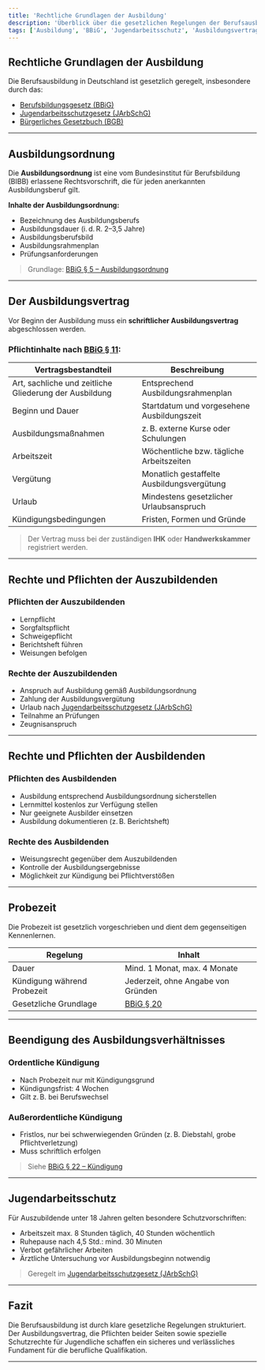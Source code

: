 ```yaml
---
title: 'Rechtliche Grundlagen der Ausbildung'
description: 'Überblick über die gesetzlichen Regelungen der Berufsausbildung inklusive Ausbildungsordnung, Ausbildungsvertrag, Rechte und Pflichten sowie relevante Gesetze.'
tags: ['Ausbildung', 'BBiG', 'Jugendarbeitsschutz', 'Ausbildungsvertrag']
---
```


## Rechtliche Grundlagen der Ausbildung

Die Berufsausbildung in Deutschland ist gesetzlich geregelt, insbesondere durch das:

- [Berufsbildungsgesetz (BBiG)](https://www.gesetze-im-internet.de/bbig_2005/)
- [Jugendarbeitsschutzgesetz (JArbSchG)](https://www.gesetze-im-internet.de/jarbschg/)
- [Bürgerliches Gesetzbuch (BGB)](https://www.gesetze-im-internet.de/bgb/)

---

## Ausbildungsordnung

Die **Ausbildungsordnung** ist eine vom Bundesinstitut für Berufsbildung (BIBB) erlassene Rechtsvorschrift, die für jeden anerkannten Ausbildungsberuf gilt.

**Inhalte der Ausbildungsordnung:**

- Bezeichnung des Ausbildungsberufs
- Ausbildungsdauer (i. d. R. 2–3,5 Jahre)
- Ausbildungsberufsbild
- Ausbildungsrahmenplan
- Prüfungsanforderungen

> Grundlage: [BBiG § 5 – Ausbildungsordnung](https://www.gesetze-im-internet.de/bbig_2005/__5.html)

---

## Der Ausbildungsvertrag

Vor Beginn der Ausbildung muss ein **schriftlicher Ausbildungsvertrag** abgeschlossen werden.

### Pflichtinhalte nach [BBiG § 11](https://www.gesetze-im-internet.de/bbig_2005/__11.html):

| Vertragsbestandteil          | Beschreibung                                             |
|------------------------------|----------------------------------------------------------|
| Art, sachliche und zeitliche Gliederung der Ausbildung | Entsprechend Ausbildungsrahmenplan        |
| Beginn und Dauer             | Startdatum und vorgesehene Ausbildungszeit              |
| Ausbildungsmaßnahmen         | z. B. externe Kurse oder Schulungen                      |
| Arbeitszeit                  | Wöchentliche bzw. tägliche Arbeitszeiten                |
| Vergütung                    | Monatlich gestaffelte Ausbildungsvergütung              |
| Urlaub                       | Mindestens gesetzlicher Urlaubsanspruch                 |
| Kündigungsbedingungen        | Fristen, Formen und Gründe                              |

> Der Vertrag muss bei der zuständigen **IHK** oder **Handwerkskammer** registriert werden.

---

## Rechte und Pflichten der Auszubildenden

### Pflichten der Auszubildenden

- Lernpflicht
- Sorgfaltspflicht
- Schweigepflicht
- Berichtsheft führen
- Weisungen befolgen

### Rechte der Auszubildenden

- Anspruch auf Ausbildung gemäß Ausbildungsordnung
- Zahlung der Ausbildungsvergütung
- Urlaub nach [Jugendarbeitsschutzgesetz (JArbSchG)](https://www.gesetze-im-internet.de/jarbschg/)
- Teilnahme an Prüfungen
- Zeugnisanspruch

---

## Rechte und Pflichten der Ausbildenden

### Pflichten des Ausbildenden

- Ausbildung entsprechend Ausbildungsordnung sicherstellen
- Lernmittel kostenlos zur Verfügung stellen
- Nur geeignete Ausbilder einsetzen
- Ausbildung dokumentieren (z. B. Berichtsheft)

### Rechte des Ausbildenden

- Weisungsrecht gegenüber dem Auszubildenden
- Kontrolle der Ausbildungsergebnisse
- Möglichkeit zur Kündigung bei Pflichtverstößen

---

## Probezeit

Die Probezeit ist gesetzlich vorgeschrieben und dient dem gegenseitigen Kennenlernen.

| Regelung                   | Inhalt                              |
|----------------------------|-------------------------------------|
| Dauer                      | Mind. 1 Monat, max. 4 Monate        |
| Kündigung während Probezeit| Jederzeit, ohne Angabe von Gründen |
| Gesetzliche Grundlage      | [BBiG § 20](https://www.gesetze-im-internet.de/bbig_2005/__20.html) |

---

## Beendigung des Ausbildungsverhältnisses

### Ordentliche Kündigung

- Nach Probezeit nur mit Kündigungsgrund
- Kündigungsfrist: 4 Wochen
- Gilt z. B. bei Berufswechsel

### Außerordentliche Kündigung

- Fristlos, nur bei schwerwiegenden Gründen (z. B. Diebstahl, grobe Pflichtverletzung)
- Muss schriftlich erfolgen

> Siehe [BBiG § 22 – Kündigung](https://www.gesetze-im-internet.de/bbig_2005/__22.html)

---

## Jugendarbeitsschutz

Für Auszubildende unter 18 Jahren gelten besondere Schutzvorschriften:

- Arbeitszeit max. 8 Stunden täglich, 40 Stunden wöchentlich
- Ruhepause nach 4,5 Std.: mind. 30 Minuten
- Verbot gefährlicher Arbeiten
- Ärztliche Untersuchung vor Ausbildungsbeginn notwendig

> Geregelt im [Jugendarbeitsschutzgesetz (JArbSchG)](https://www.gesetze-im-internet.de/jarbschg/)

---

## Fazit

Die Berufsausbildung ist durch klare gesetzliche Regelungen strukturiert. Der Ausbildungsvertrag, die Pflichten beider Seiten sowie spezielle Schutzrechte für Jugendliche schaffen ein sicheres und verlässliches Fundament für die berufliche Qualifikation.

---

